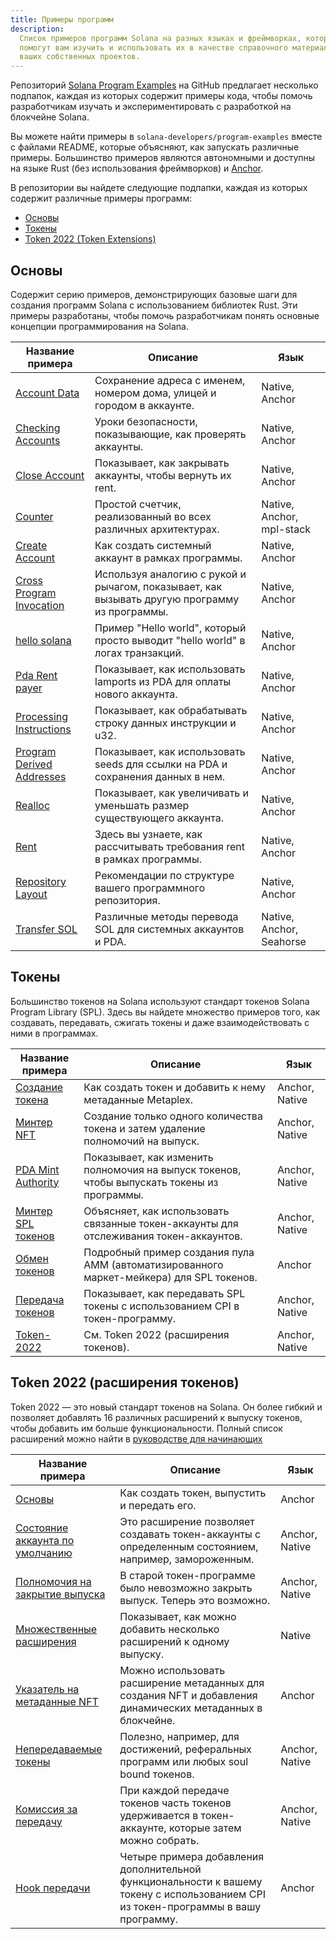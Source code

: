 ```yaml
---
title: Примеры программ
description:
  Список примеров программ Solana на разных языках и фреймворках, которые
  помогут вам изучить и использовать их в качестве справочного материала для
  ваших собственных проектов.
---
```


Репозиторий
[Solana Program Examples](https://github.com/solana-developers/program-examples)
на GitHub предлагает несколько подпапок, каждая из которых содержит примеры
кода, чтобы помочь разработчикам изучать и экспериментировать с разработкой на
блокчейне Solana.

Вы можете найти примеры в `solana-developers/program-examples` вместе с файлами
README, которые объясняют, как запускать различные примеры. Большинство примеров
являются автономными и доступны на языке Rust (без использования фреймворков) и
[Anchor](https://www.anchor-lang.com/docs/installation).

В репозитории вы найдете следующие подпапки, каждая из которых содержит
различные примеры программ:

- [Основы](#basics)
- [Токены](#tokens)
- [Token 2022 (Token Extensions)](#token-2022-token-extensions)

## Основы

Содержит серию примеров, демонстрирующих базовые шаги для создания программ
Solana с использованием библиотек Rust. Эти примеры разработаны, чтобы помочь
разработчикам понять основные концепции программирования на Solana.

| Название примера                                                                                                              | Описание                                                                                      | Язык                      |
| ----------------------------------------------------------------------------------------------------------------------------- | --------------------------------------------------------------------------------------------- | ------------------------- |
| [Account Data](https://github.com/solana-developers/program-examples/tree/main/basics/account-data)                           | Сохранение адреса с именем, номером дома, улицей и городом в аккаунте.                        | Native, Anchor            |
| [Checking Accounts](https://github.com/solana-developers/program-examples/tree/main/basics/checking-accounts)                 | Уроки безопасности, показывающие, как проверять аккаунты.                                     | Native, Anchor            |
| [Close Account](https://github.com/solana-developers/program-examples/tree/main/basics/close-account)                         | Показывает, как закрывать аккаунты, чтобы вернуть их rent.                                    | Native, Anchor            |
| [Counter](https://github.com/solana-developers/program-examples/tree/main/basics/counter)                                     | Простой счетчик, реализованный во всех различных архитектурах.                                | Native, Anchor, mpl-stack |
| [Create Account](https://github.com/solana-developers/program-examples/tree/main/basics/create-account)                       | Как создать системный аккаунт в рамках программы.                                             | Native, Anchor            |
| [Cross Program Invocation](https://github.com/solana-developers/program-examples/tree/main/basics/cross-program-invocation)   | Используя аналогию с рукой и рычагом, показывает, как вызывать другую программу из программы. | Native, Anchor            |
| [hello solana](https://github.com/solana-developers/program-examples/tree/main/basics/hello-solana)                           | Пример "Hello world", который просто выводит "hello world" в логах транзакций.                | Native, Anchor            |
| [Pda Rent payer](https://github.com/solana-developers/program-examples/tree/main/basics/pda-rent-payer)                       | Показывает, как использовать lamports из PDA для оплаты нового аккаунта.                      | Native, Anchor            |
| [Processing Instructions](https://github.com/solana-developers/program-examples/tree/main/basics/processing-instructions)     | Показывает, как обрабатывать строку данных инструкции и u32.                                  | Native, Anchor            |
| [Program Derived Addresses](https://github.com/solana-developers/program-examples/tree/main/basics/program-derived-addresses) | Показывает, как использовать seeds для ссылки на PDA и сохранения данных в нем.               | Native, Anchor            |
| [Realloc](https://github.com/solana-developers/program-examples/tree/main/basics/realloc)                                     | Показывает, как увеличивать и уменьшать размер существующего аккаунта.                        | Native, Anchor            |
| [Rent](https://github.com/solana-developers/program-examples/tree/main/basics/rent)                                           | Здесь вы узнаете, как рассчитывать требования rent в рамках программы.                        | Native, Anchor            |
| [Repository Layout](https://github.com/solana-developers/program-examples/tree/main/basics/repository-layout)                 | Рекомендации по структуре вашего программного репозитория.                                    | Native, Anchor            |
| [Transfer SOL](https://github.com/solana-developers/program-examples/tree/main/basics/transfer-sol)                           | Различные методы перевода SOL для системных аккаунтов и PDA.                                  | Native, Anchor, Seahorse  |

## Токены

Большинство токенов на Solana используют стандарт токенов Solana Program Library
(SPL). Здесь вы найдете множество примеров того, как создавать, передавать,
сжигать токены и даже взаимодействовать с ними в программах.

| Название примера                                                                                                | Описание                                                                                    | Язык           |
| --------------------------------------------------------------------------------------------------------------- | ------------------------------------------------------------------------------------------- | -------------- |
| [Создание токена](https://github.com/solana-developers/program-examples/tree/main/tokens/create-token)          | Как создать токен и добавить к нему метаданные Metaplex.                                    | Anchor, Native |
| [Минтер NFT](https://github.com/solana-developers/program-examples/tree/main/tokens/nft-minter)                 | Создание только одного количества токена и затем удаление полномочий на выпуск.             | Anchor, Native |
| [PDA Mint Authority](https://github.com/solana-developers/program-examples/tree/main/tokens/pda-mint-authority) | Показывает, как изменить полномочия на выпуск токенов, чтобы выпускать токены из программы. | Anchor, Native |
| [Минтер SPL токенов](https://github.com/solana-developers/program-examples/tree/main/tokens/spl-token-minter)   | Объясняет, как использовать связанные токен-аккаунты для отслеживания токен-аккаунтов.      | Anchor, Native |
| [Обмен токенов](https://github.com/solana-developers/program-examples/tree/main/tokens/token-swap)              | Подробный пример создания пула AMM (автоматизированного маркет-мейкера) для SPL токенов.    | Anchor         |
| [Передача токенов](https://github.com/solana-developers/program-examples/tree/main/tokens/transfer-tokens)      | Показывает, как передавать SPL токены с использованием CPI в токен-программу.               | Anchor, Native |
| [Token-2022](https://github.com/solana-developers/program-examples/tree/main/tokens/token-2022)                 | См. Token 2022 (расширения токенов).                                                        | Anchor, Native |

## Token 2022 (расширения токенов)

Token 2022 — это новый стандарт токенов на Solana. Он более гибкий и позволяет
добавлять 16 различных расширений к выпуску токенов, чтобы добавить им больше
функциональности. Полный список расширений можно найти в
[руководстве для начинающих](/developers/guides/token-extensions/getting-started)

| Название примера                                                                                                                           | Описание                                                                                                                            | Язык           |
| ------------------------------------------------------------------------------------------------------------------------------------------ | ----------------------------------------------------------------------------------------------------------------------------------- | -------------- |
| [Основы](https://github.com/solana-developers/program-examples/tree/main/tokens/token-2022/basics/anchor)                                  | Как создать токен, выпустить и передать его.                                                                                        | Anchor         |
| [Состояние аккаунта по умолчанию](https://github.com/solana-developers/program-examples/tree/main/tokens/token-2022/default-account-state) | Это расширение позволяет создавать токен-аккаунты с определенным состоянием, например, замороженным.                                | Anchor, Native |
| [Полномочия на закрытие выпуска](https://github.com/solana-developers/program-examples/tree/main/tokens/token-2022/mint-close-authority)   | В старой токен-программе было невозможно закрыть выпуск. Теперь это возможно.                                                       | Anchor, Native |
| [Множественные расширения](https://github.com/solana-developers/program-examples/tree/main/tokens/token-2022/multiple-extensions)          | Показывает, как можно добавить несколько расширений к одному выпуску.                                                               | Native         |
| [Указатель на метаданные NFT](https://github.com/solana-developers/program-examples/tree/main/tokens/token-2022/nft-meta-data-pointer)     | Можно использовать расширение метаданных для создания NFT и добавления динамических метаданных в блокчейне.                         | Anchor         |
| [Непередаваемые токены](https://github.com/solana-developers/program-examples/tree/main/tokens/token-2022/non-transferable)                | Полезно, например, для достижений, реферальных программ или любых soul bound токенов.                                               | Anchor, Native |
| [Комиссия за передачу](https://github.com/solana-developers/program-examples/tree/main/tokens/token-2022/transfer-fee)                     | При каждой передаче токенов часть токенов удерживается в токен-аккаунте, которые затем можно собрать.                               | Anchor, Native |
| [Hook передачи](https://github.com/solana-developers/program-examples/tree/main/tokens/token-2022/transfer-hook)                           | Четыре примера добавления дополнительной функциональности к вашему токену с использованием CPI из токен-программы в вашу программу. | Anchor         |
